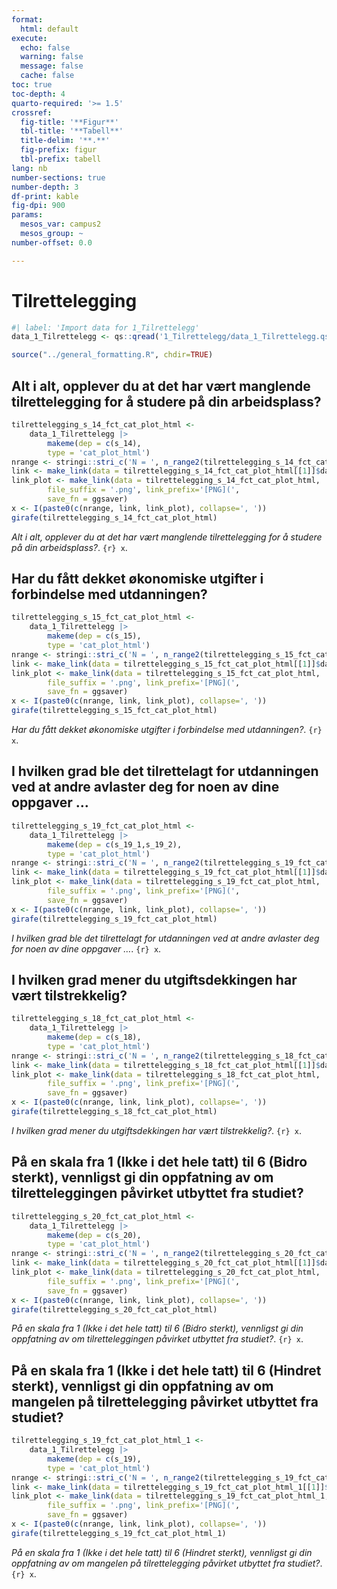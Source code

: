 ```yaml
---
format:
  html: default
execute:
  echo: false
  warning: false
  message: false
  cache: false
toc: true
toc-depth: 4
quarto-required: '>= 1.5'
crossref:
  fig-title: '**Figur**'
  tbl-title: '**Tabell**'
  title-delim: '**.**'
  fig-prefix: figur
  tbl-prefix: tabell
lang: nb
number-sections: true
number-depth: 3
df-print: kable
fig-dpi: 900
params:
  mesos_var: campus2
  mesos_group: ~
number-offset: 0.0

---
```

# Tilrettelegging
```r
#| label: 'Import data for 1_Tilrettelegg'
data_1_Tilrettelegg <- qs::qread('1_Tilrettelegg/data_1_Tilrettelegg.qs')
```
```r
source("../general_formatting.R", chdir=TRUE)
```

## Alt i alt, opplever du at det har vært manglende tilrettelegging for å studere på din arbeidsplass?{#sec-Alt-i-alt-opplever-du-at-det-har-vart-manglende-tilrettelegging-for-a-studere-pa-din-arbeidsplass--68}


::: {#fig-tilrettelegging-s-14-fct-cat-plot-html}

```r
tilrettelegging_s_14_fct_cat_plot_html <-
	data_1_Tilrettelegg |>
		makeme(dep = c(s_14),
		type = 'cat_plot_html')
nrange <- stringi::stri_c('N = ', n_range2(tilrettelegging_s_14_fct_cat_plot_html[[1]]))
link <- make_link(data = tilrettelegging_s_14_fct_cat_plot_html[[1]]$data)
link_plot <- make_link(data = tilrettelegging_s_14_fct_cat_plot_html,
		file_suffix = '.png', link_prefix='[PNG](',
		save_fn = ggsaver)
x <- I(paste0(c(nrange, link, link_plot), collapse=', '))
girafe(tilrettelegging_s_14_fct_cat_plot_html)
```

_Alt i alt, opplever du at det har vært manglende tilrettelegging for å studere på din arbeidsplass?_. `{r} x`.

:::


## Har du fått dekket økonomiske utgifter i forbindelse med utdanningen?{#sec-Har-du-fatt-dekket-okonomiske-utgifter-i-forbindelse-med-utdanningen--72}


::: {#fig-tilrettelegging-s-15-fct-cat-plot-html}

```r
tilrettelegging_s_15_fct_cat_plot_html <-
	data_1_Tilrettelegg |>
		makeme(dep = c(s_15),
		type = 'cat_plot_html')
nrange <- stringi::stri_c('N = ', n_range2(tilrettelegging_s_15_fct_cat_plot_html[[1]]))
link <- make_link(data = tilrettelegging_s_15_fct_cat_plot_html[[1]]$data)
link_plot <- make_link(data = tilrettelegging_s_15_fct_cat_plot_html,
		file_suffix = '.png', link_prefix='[PNG](',
		save_fn = ggsaver)
x <- I(paste0(c(nrange, link, link_plot), collapse=', '))
girafe(tilrettelegging_s_15_fct_cat_plot_html)
```

_Har du fått dekket økonomiske utgifter i forbindelse med utdanningen?_. `{r} x`.

:::


## I hvilken grad ble det tilrettelagt for utdanningen ved at andre avlaster deg for noen av dine oppgaver ...{#sec-I-hvilken-grad-ble-det-tilrettelagt-for-utdanningen-ved-at-andre-avlaster-deg-for-noen-av-dine-oppgaver--57}


::: {#fig-tilrettelegging-s-19-fct-cat-plot-html}

```r
tilrettelegging_s_19_fct_cat_plot_html <-
	data_1_Tilrettelegg |>
		makeme(dep = c(s_19_1,s_19_2),
		type = 'cat_plot_html')
nrange <- stringi::stri_c('N = ', n_range2(tilrettelegging_s_19_fct_cat_plot_html[[1]]))
link <- make_link(data = tilrettelegging_s_19_fct_cat_plot_html[[1]]$data)
link_plot <- make_link(data = tilrettelegging_s_19_fct_cat_plot_html,
		file_suffix = '.png', link_prefix='[PNG](',
		save_fn = ggsaver)
x <- I(paste0(c(nrange, link, link_plot), collapse=', '))
girafe(tilrettelegging_s_19_fct_cat_plot_html)
```

_I hvilken grad ble det tilrettelagt for utdanningen ved at andre avlaster deg for noen av dine oppgaver ..._. `{r} x`.

:::


## I hvilken grad mener du utgiftsdekkingen har vært tilstrekkelig?{#sec-I-hvilken-grad-mener-du-utgiftsdekkingen-har-vart-tilstrekkelig--33}


::: {#fig-tilrettelegging-s-18-fct-cat-plot-html}

```r
tilrettelegging_s_18_fct_cat_plot_html <-
	data_1_Tilrettelegg |>
		makeme(dep = c(s_18),
		type = 'cat_plot_html')
nrange <- stringi::stri_c('N = ', n_range2(tilrettelegging_s_18_fct_cat_plot_html[[1]]))
link <- make_link(data = tilrettelegging_s_18_fct_cat_plot_html[[1]]$data)
link_plot <- make_link(data = tilrettelegging_s_18_fct_cat_plot_html,
		file_suffix = '.png', link_prefix='[PNG](',
		save_fn = ggsaver)
x <- I(paste0(c(nrange, link, link_plot), collapse=', '))
girafe(tilrettelegging_s_18_fct_cat_plot_html)
```

_I hvilken grad mener du utgiftsdekkingen har vært tilstrekkelig?_. `{r} x`.

:::


## På en skala fra 1 (Ikke i det hele tatt) til 6 (Bidro sterkt), vennligst gi din oppfatning av om tilretteleggingen påvirket utbyttet fra studiet?{#sec-Pa-en-skala-fra-1-Ikke-i-det-hele-tatt-til-6-Bidro-sterkt-vennligst-gi-din-oppfatning-av-om-tilretteleggingen-pavirket-utbyttet-fra-studiet--98}


::: {#fig-tilrettelegging-s-20-fct-cat-plot-html}

```r
tilrettelegging_s_20_fct_cat_plot_html <-
	data_1_Tilrettelegg |>
		makeme(dep = c(s_20),
		type = 'cat_plot_html')
nrange <- stringi::stri_c('N = ', n_range2(tilrettelegging_s_20_fct_cat_plot_html[[1]]))
link <- make_link(data = tilrettelegging_s_20_fct_cat_plot_html[[1]]$data)
link_plot <- make_link(data = tilrettelegging_s_20_fct_cat_plot_html,
		file_suffix = '.png', link_prefix='[PNG](',
		save_fn = ggsaver)
x <- I(paste0(c(nrange, link, link_plot), collapse=', '))
girafe(tilrettelegging_s_20_fct_cat_plot_html)
```

_På en skala fra 1 (Ikke i det hele tatt) til 6 (Bidro sterkt), vennligst gi din oppfatning av om tilretteleggingen påvirket utbyttet fra studiet?_. `{r} x`.

:::


## På en skala fra 1 (Ikke i det hele tatt) til 6 (Hindret sterkt), vennligst gi din oppfatning av om mangelen på tilrettelegging påvirket utbyttet fra studiet?{#sec-Pa-en-skala-fra-1-Ikke-i-det-hele-tatt-til-6-Hindret-sterkt-vennligst-gi-din-oppfatning-av-om-mangelen-pa-tilrettelegging-pavirket-utbyttet-fra-studiet--04}


::: {#fig-tilrettelegging-s-19-fct-cat-plot-html-1}

```r
tilrettelegging_s_19_fct_cat_plot_html_1 <-
	data_1_Tilrettelegg |>
		makeme(dep = c(s_19),
		type = 'cat_plot_html')
nrange <- stringi::stri_c('N = ', n_range2(tilrettelegging_s_19_fct_cat_plot_html_1[[1]]))
link <- make_link(data = tilrettelegging_s_19_fct_cat_plot_html_1[[1]]$data)
link_plot <- make_link(data = tilrettelegging_s_19_fct_cat_plot_html_1,
		file_suffix = '.png', link_prefix='[PNG](',
		save_fn = ggsaver)
x <- I(paste0(c(nrange, link, link_plot), collapse=', '))
girafe(tilrettelegging_s_19_fct_cat_plot_html_1)
```

_På en skala fra 1 (Ikke i det hele tatt) til 6 (Hindret sterkt), vennligst gi din oppfatning av om mangelen på tilrettelegging påvirket utbyttet fra studiet?_. `{r} x`.

:::
